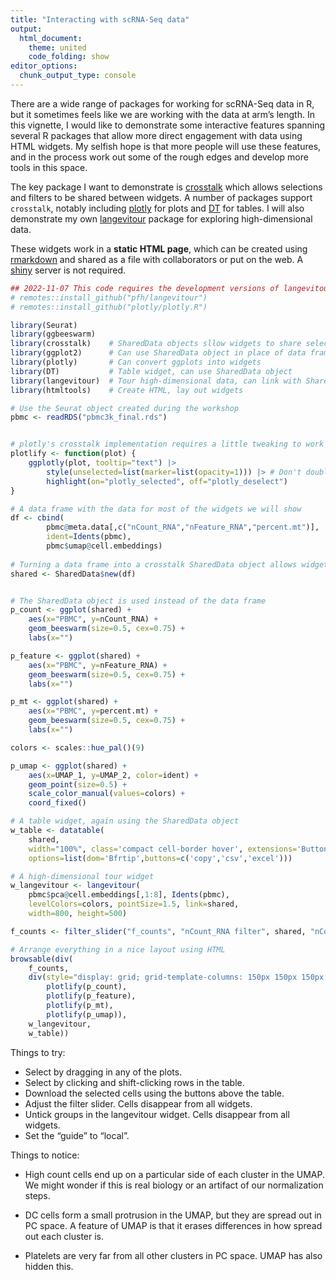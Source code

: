 ```yaml
---
title: "Interacting with scRNA-Seq data"
output:
  html_document:
    theme: united
    code_folding: show
editor_options: 
  chunk_output_type: console
---
```

<style>
.main-container {
    margin-left: 50px;
    margin-right: 50px;
    max-width: 2000px;
}
</style>

There are a wide range of packages for working for scRNA-Seq data in R, but it sometimes feels like we are working with the data at arm's length. In this vignette, I would like to demonstrate some interactive features spanning several R packages that allow more direct engagement with data using HTML widgets. My selfish hope is that more people will use these features, and in the process work out some of the rough edges and develop more tools in this space.

The key package I want to demonstrate is [crosstalk](https://rstudio.github.io/crosstalk/) which allows selections and filters to be shared between widgets. A number of packages support `crosstalk`, notably including [plotly](https://github.com/plotly/plotly.R) for plots and [DT](https://rstudio.github.io/DT/) for tables. I will also demonstrate my own [langevitour](https://logarithmic.net/langevitour/) package for exploring high-dimensional data.

These widgets work in a **static HTML page**, which can be created using [rmarkdown](https://rmarkdown.rstudio.com/) and shared as a file with collaborators or put on the web. A [shiny](https://shiny.rstudio.com/) server is not required.

```r
## 2022-11-07 This code requires the development versions of langevitour and plotly.R
# remotes::install_github("pfh/langevitour")
# remotes::install_github("plotly/plotly.R")

library(Seurat)
library(ggbeeswarm)
library(crosstalk)    # SharedData objects sllow widgets to share selections and filters
library(ggplot2)      # Can use SharedData object in place of data frame
library(plotly)       # Can convert ggplots into widgets
library(DT)           # Table widget, can use SharedData object
library(langevitour)  # Tour high-dimensional data, can link with SharedData object 
library(htmltools)    # Create HTML, lay out widgets

# Use the Seurat object created during the workshop
pbmc <- readRDS("pbmc3k_final.rds")


# plotly's crosstalk implementation requires a little tweaking to work right.
plotlify <- function(plot) {
    ggplotly(plot, tooltip="text") |> 
        style(unselected=list(marker=list(opacity=1))) |> # Don't double-fade unselected points
        highlight(on="plotly_selected", off="plotly_deselect")
}

# A data frame with the data for most of the widgets we will show
df <- cbind(
        pbmc@meta.data[,c("nCount_RNA","nFeature_RNA","percent.mt")], 
        ident=Idents(pbmc), 
        pbmc$umap@cell.embeddings)
 
# Turning a data frame into a crosstalk SharedData object allows widgets to communicate
shared <- SharedData$new(df)


# The SharedData object is used instead of the data frame
p_count <- ggplot(shared) + 
    aes(x="PBMC", y=nCount_RNA) + 
    geom_beeswarm(size=0.5, cex=0.75) + 
    labs(x="")

p_feature <- ggplot(shared) + 
    aes(x="PBMC", y=nFeature_RNA) + 
    geom_beeswarm(size=0.5, cex=0.75) + 
    labs(x="")

p_mt <- ggplot(shared) + 
    aes(x="PBMC", y=percent.mt) + 
    geom_beeswarm(size=0.5, cex=0.75) + 
    labs(x="")

colors <- scales::hue_pal()(9)

p_umap <- ggplot(shared) + 
    aes(x=UMAP_1, y=UMAP_2, color=ident) + 
    geom_point(size=0.5) + 
    scale_color_manual(values=colors) + 
    coord_fixed()

# A table widget, again using the SharedData object
w_table <- datatable(
    shared,
    width="100%", class='compact cell-border hover', extensions='Buttons',
    options=list(dom='Bfrtip',buttons=c('copy','csv','excel')))

# A high-dimensional tour widget
w_langevitour <- langevitour(
    pbmc$pca@cell.embeddings[,1:8], Idents(pbmc), 
    levelColors=colors, pointSize=1.5, link=shared,
    width=800, height=500)

f_counts <- filter_slider("f_counts", "nCount_RNA filter", shared, "nCount_RNA") 

# Arrange everything in a nice layout using HTML
browsable(div(
    f_counts,
    div(style="display: grid; grid-template-columns: 150px 150px 150px 500px;", 
        plotlify(p_count), 
        plotlify(p_feature), 
        plotlify(p_mt),
        plotlify(p_umap)),
    w_langevitour,
    w_table))
```

Things to try:

* Select by dragging in any of the plots.
* Select by clicking and shift-clicking rows in the table.
* Download the selected cells using the buttons above the table.
* Adjust the filter slider. Cells disappear from all widgets.
* Untick groups in the langevitour widget. Cells disappear from all widgets.
* Set the "guide" to "local".

Things to notice:

* High count cells end up on a particular side of each cluster in the UMAP. We might wonder if this is real biology or an artifact of our normalization steps.

* DC cells form a small protrusion in the UMAP, but they are spread out in PC space. A feature of UMAP is that it erases differences in how spread out each cluster is.

* Platelets are very far from all other clusters in PC space. UMAP has also hidden this.